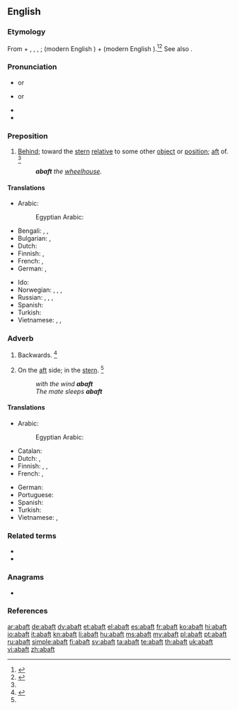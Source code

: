 ==English==

===Etymology===
From {{m|en|a-||on}} + {{der|en|enm|baft}}, {{m|enm|baften}}, {{m|enm|biaften}}, {{der|en|ang|beæftan}}; {{m|ang|be||by}} (modern English {{m|en|by}}) + {{m|ang|æftan||behind}} (modern English {{m|en|after}}).<ref name=AHD>{{cite-book|editor=Morris, William|title=The American Heritage Dictionary of the English Language|year=1969|year_published=1971|publisher=American Heritage Publishing Co., Inc.|location=New York, NY|isbn=0-395-09066-0|page=1|chapter}}</ref><ref name=RH>{{cite-book|editor=Urdang, Laurence|title=The Random House College Dictionary|year=1975|year_published=1984|publisher=Random House, Inc.|location=New York, NY|isbn=0-394-43600-8|page=1|chapter}}</ref> See also {{m|en|aft}}.

===Pronunciation===
* {{a|RP}} {{IPA|/əˈbæft/|lang=en}} or {{IPA|/əˈbɑːft/|lang=en}}
* {{a|GenAm}} {{IPA|/əˈbæft/|lang=en}} or {{IPA|/əˈbɑft/|lang=en}}
* {{audio|en-us-abaft.ogg|Audio (US)|lang=en}}
* {{rhymes|ɑːft|lang=en}}

===Preposition===
{{en-prep}}

# {{lb|en|nautical}} [[behind|Behind]]; toward the [[stern]] [[relative]] to some other [[object]] or [[position]]; [[aft]] of. {{defdate|First attested around the late 15<sup>th</sup> century.}}<ref name=SOED/>
#: '''''abaft''' the [[wheelhouse]].''

====Translations====
{{trans-top|(nautical) behind; toward the stern relative to some other object or position; aft of}}
* Arabic: {{t|ar|خَلْف}}
*: Egyptian Arabic: {{t|arz|ورا|tr=wara|sc=Arab}}
* Bengali: {{t|bn|পিছন দিকে|sc=Beng}}, {{t|bn|পশ্চাদ্দিকে|sc=Beng}}, {{t|bn|জাহাজের পিছনের অর্ধাংশে|sc=Beng}}
* Bulgarian: {{t+|bg|назад}}, {{t|bg|към кърмата}}
* Dutch: {{t|nl|achterlijker dan}}
* Finnish: {{t+|fi|takana}}, {{t+|fi|taakse}}
* French: {{t+|fr|en arrière de}}, {{t|fr|sur l'arrière de}}
* German: {{t+|de|achtern}}, {{t+|de|hintern}}
{{trans-mid}}
* Ido: {{t+|io|dop}}
* Norwegian: {{t+|no|akter}}, {{t|no|akterut}}, {{t+|no|aktenfor}}, {{t|no|akterlig}}
* Russian: {{t+|ru|позади́}}, {{t+|ru|сза́ди}}, {{t|ru|на [[корма|корме́]]}} {{qualifier|on the stern}}, {{t|ru|с [[корма|кормы́]]}} {{qualifier|from the stern}}
* Spanish: {{t|es|a popa}}
* Turkish: {{t|tr|geride}}
* Vietnamese: {{t+check|vi|sau}}, {{t-check|vi|[[ở]] [[đằng sau]]}} <!-- was "[[ở]] [[đằng sau]]" - assumed sum-of-parts; if an idiom, remove the wikilinks to the individual words. see [[User:Kephir/gadgets/xte#Translation_fixing]] -->, {{t+check|vi|phía sau|alt=ở phía sau}} <!-- was "ở [[phía sau]]" - assumed inflected form or vocalised spelling; please verify if linking is acceptable. see [[User:Kephir/gadgets/xte#Translation_fixing]] -->
{{trans-bottom}}

===Adverb===
{{en-adv}}

# {{lb|en|nautical|obsolete}} Backwards. {{defdate|Attested from around (1150 to 1350) until the late 15<sup>th</sup> century.}}<ref name=SOED>{{R:SOED5|page=2}}</ref>
# {{lb|en|nautical}} On the [[aft]] side; in the [[stern]]. {{defdate|First attested in the early 17<sup>th</sup> century.}}<ref name=SOED/>
#: ''with the wind '''abaft'''''
#: ''The mate sleeps '''abaft'''''

====Translations====
{{trans-top|(nautical) on the aft side}}
* Arabic: {{t|ar|فِي مُؤَخَّرَة}}
*: Egyptian Arabic: {{t|arz|فأخر|tr=fʔāḫer|sc=Arab}}
* Catalan: {{t|ca|a popa}}
* Dutch: {{t|nl|naar achter}}, {{t+|nl|achteruit}}
* Finnish: {{t+|fi|perä|alt=perässä}}, {{t+|fi|perä|alt=perään}}, {{t+|fi|takaa}}
* French: {{t|fr|sur l'arrière}}, {{t|fr|vers l'arrière}}
{{trans-mid}}
* German: {{t+|de|achteraus}}
* Portuguese: {{t|pt|[[à]] [[popa]]}}
* Spanish: {{t|es|a popa}}
* Turkish: {{t|tr|kıç tarafında}}
* Vietnamese: {{t-check|vi|[[ở]] [[phía sau]] [[bánh lái]]}} <!-- was "[[ở]] [[phía sau]] [[bánh lái]]" - assumed sum-of-parts; if an idiom, remove the wikilinks to the individual words. see [[User:Kephir/gadgets/xte#Translation_fixing]] -->, {{t-check|vi|[[gần]] [[phía]] bánh lái}} <!-- was "[[gần]] [[phía]] bánh lái" - assumed sum-of-parts; if an idiom, remove the wikilinks to the individual words. see [[User:Kephir/gadgets/xte#Translation_fixing]] -->
{{trans-bottom}}

===Related terms===
* {{l|en|aft}}
* {{l|en|after}}

===Anagrams===
* {{l|en|BAFTA}}

===References===
<references/>

[[ar:abaft]]
[[de:abaft]]
[[dv:abaft]]
[[et:abaft]]
[[el:abaft]]
[[es:abaft]]
[[fr:abaft]]
[[ko:abaft]]
[[hi:abaft]]
[[io:abaft]]
[[it:abaft]]
[[kn:abaft]]
[[li:abaft]]
[[hu:abaft]]
[[ms:abaft]]
[[my:abaft]]
[[pl:abaft]]
[[pt:abaft]]
[[ru:abaft]]
[[simple:abaft]]
[[fi:abaft]]
[[sv:abaft]]
[[ta:abaft]]
[[te:abaft]]
[[th:abaft]]
[[uk:abaft]]
[[vi:abaft]]
[[zh:abaft]]